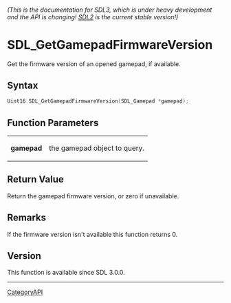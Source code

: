====== (This is the documentation for SDL3, which is under heavy development and the API is changing! [https://wiki.libsdl.org/ SDL2] is the current stable version!) ======
= SDL_GetGamepadFirmwareVersion =

Get the firmware version of an opened gamepad, if available.

== Syntax ==

<syntaxhighlight lang='c'>
Uint16 SDL_GetGamepadFirmwareVersion(SDL_Gamepad *gamepad);
</syntaxhighlight>

== Function Parameters ==

{|
|'''gamepad'''
|the gamepad object to query.
|}

== Return Value ==

Return the gamepad firmware version, or zero if unavailable.

== Remarks ==

If the firmware version isn't available this function returns 0.

== Version ==

This function is available since SDL 3.0.0.

----
[[CategoryAPI]]


